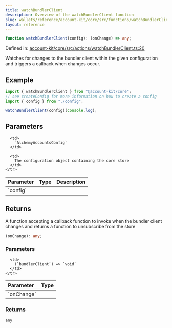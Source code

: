 ```yaml
---
title: watchBundlerClient
description: Overview of the watchBundlerClient function
slug: wallets/reference/account-kit/core/src/functions/watchBundlerClient
layout: reference
---
```


```ts
function watchBundlerClient(config): (onChange) => any;
```

Defined in: [account-kit/core/src/actions/watchBundlerClient.ts:20](https://github.com/alchemyplatform/aa-sdk/blob/e3c1a23e6e03f44bf2db3afddb97a91b175cba58/account-kit/core/src/actions/watchBundlerClient.ts#L20)

Watches for changes to the bundler client within the given configuration and triggers a callback when changes occur.

## Example

```ts
import { watchBundlerClient } from "@account-kit/core";
// see createConfig for more information on how to create a config
import { config } from "./config";

watchBundlerClient(config)(console.log);
```

## Parameters

<table>
  <thead>
    <tr>
      <th align="left">Parameter</th>
      <th align="left">Type</th>
      <th align="left">Description</th>
    </tr>
  </thead>

  <tbody>
    <tr>
      <td>
        `config`
      </td>

      <td>
        `AlchemyAccountsConfig`
      </td>

      <td>
        The configuration object containing the core store
      </td>
    </tr>

  </tbody>
</table>

## Returns

A function accepting a callback function to invoke when the bundler client changes and returns a function to unsubscribe from the store

```ts
(onChange): any;
```

### Parameters

<table>
  <thead>
    <tr>
      <th align="left">Parameter</th>
      <th align="left">Type</th>
    </tr>
  </thead>

  <tbody>
    <tr>
      <td>
        `onChange`
      </td>

      <td>
        (`bundlerClient`) => `void`
      </td>
    </tr>

  </tbody>
</table>

### Returns

`any`
